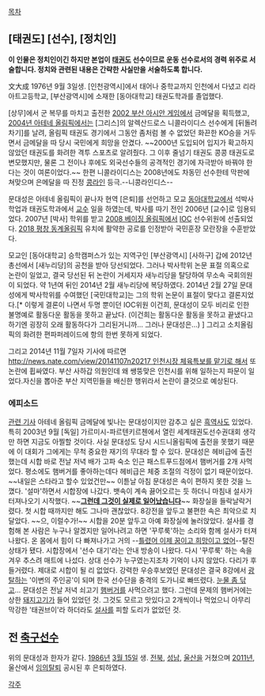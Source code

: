 [[목차]]
== [태권도] [선수], [정치인] ==
'''이 인물은 정치인이긴 하지만 본업이 [[태권도]] 선수이므로 운동 선수로서의 경력 위주로 서술합니다. 정치와 관련된 내용은 간략한 사실만을 서술하도록 합니다.'''

文大成
1976년 9월 3일생. [인천광역시]에서 태어나 중학교까지 인천에서 다녔고 리라아트고등학교, [부산광역시]에 소재한 [동아대학교] 태권도학과를 졸업했다. 

[상무]에서 군 복무를 마치고 출전한 [[2002 부산 아시안 게임]]에서 금메달을 획득했고, [[2004 아테네 올림픽|2004년 아테네 올림픽]]에서는 [그리스]의 알렉산드로스 니콜라이디스 선수에게 [뒤돌려차기]를 날려, 올림픽 태권도 경기에서 그동안 좀처럼 볼 수 없었던 화끈한 KO승을 거두면서 금메달을 따 당시 국민에게 희망을 안겼다.  ~~2000년 도입되어 입지가 확고하지 않았던 태권도를 화려한 격투 스포츠로 알려줬다.  그 이후 줄넘기 태권도 콩콩 태권도로 변모했지만, 물론 그 전이나 후에도 외국선수들의 공격적인 경기에 자극받아 바꿔야 한다는 것이 여론이었다.~~ 한편 니콜라이디스는 2008년에도 차동민 선수한테 막판에 쳐맞으며 은메달을 따 진정 [[콩라인]] 등극.--니콩라인디스--

문대성은 아테네 올림픽이 끝나자 현역 [은퇴]를 선언하고 모교 [[동아대학교]]에서 석박사 학업과 태권도학과에서 [[교수]] 일을 하였는데, 박사를 따기 전인 2006년 [교수]로 임용되었다. 2007년 [박사] 학위를 받고 [[2008 베이징 올림픽]]에서 [[IOC]] 선수위원에 선출되었다. [[2018 평창 동계올림픽]] 유치에 활약한 공로를 인정받아 국민훈장 모란장을 수훈받았다.

모교인 [동아대학교] 승학캠퍼스가 있는 지역구인 [부산광역시] [사하구] 갑에 2012년 총선에서 [새누리당]의 공천을 받아 당선되었다. 그러나 박사학위 논문 표절 의혹으로 논란이 일었고, 결국 당선된 뒤 논란이 거세지자 새누리당을 탈당하여 무소속 국회의원이 되었다. 약 1년여 뒤인 2014년 2월 새누리당에 복당하였다. 2014년 2월 27일 문대성에게 박사학위를 수여했던 [국민대학교]는 그의 학위 논문이 표절이 맞다고 결론지었다.[* 이렇게 결론이 나면서 두명 뿐이던 IOC위원 이건희, 문대성이 모두 비리로 인한 불명예로 활동다운 활동을 못하고 끝났다. (이건희는 활동다운 활동을 못하고 끝냈다고 하기엔 굉장히 오래 활동하다가 그리된거니까...  그러나 문대성은...) ] 그리고 소치올림픽의 화려한 편파퍼레이드에 항의 한번 못하게 되었다.  

그리고 2014년 11월 7일자 기사에 따르면 [[http://news.nate.com/view/20141107n20217 인천시장 체육특보를 맡기로 해서]] 또 논란에 휩싸였다. 부산 사하갑 의원인데 왜 쌩뚱맞은 인천시를 위해 일하는지 파문이 일었다.자신을 뽑아준 부산 지역민들을 배신한 행위라서 논란이 클것으로 예상된다.  

=== 에피소드 ===
[http://news.naver.com/main/read.nhn?mode=LSD&mid=sec&sid1=107&oid=082&aid=0000022169 관련 기사] 아테네 올림픽 금메달에 빛나는 문대성이지만 감추고 싶은 [[흑역사]]도 있었다. 
특히 2003년 9월 [독일] 가르미시-파르텐키르첸에서 열린 세계태권도선수권대회 생각만 하면 지금도 아찔할 것이다. 사실 문대성도 당시 시드니올림픽에 출전을 못했기 때문에 이 대회가 그에게는 무척 중요한 재기의 무대라 할 수 있다. 문대성은 헤비급에 출전했는데 시합 바로 전날 저녁 배가 고파 숙소 인근 패스트푸드점에서 햄버거를 2개 사먹었다. 평소에도 햄버거를 좋아하는데다 헤비급은 체중 조절의 걱정이 없기 때문이었다. ~~내일은 스타라고 할수 있었건만~~ 이튿날 아침 문대성은 속이 편하지 못한 것을 느꼈다. '설마'하면서 시합장에 나갔다. 뱃속이 계속 끓어오르는 듯 하더니 마침내 설사가 터져나오기 시작했다. ~~'''[[그런데 그것이 실제로 일어났습니다]]'''~~ 화장실을 들락날락거렸다. 첫 시합 때까지만 해도 그나마 괜찮았다. 8강전을 앞두고 불편한 속은 최악으로 치달았다. ~~으, 이럴수가!~~ 시합을 20분 앞두고 아예 화장실에 눌러앉았다. 설사를 경험해 본 사람은 누구나 알겠지만 일어나려고 하면 '꾸루룩'하는 소리와 함께 설사가 터져나왔다. 온 몸에서 힘이 다 빠져나가고 거의 --[[틀렸어 이제 꿈이고 희망이고 없어]]--탈진 상태가 됐다. 시합장에서 '선수 대기'라는 안내 방송이 나왔다. 다시 '꾸루룩' 하는 속을 겨우 추스려 매트에 나섰다. 상대 선수가 누구였는지조차 기억이 나지 않았다. 다리가 후들거렸다. 제대로 시합이 될 리 없었다. 강력한 우승후보였던 문대성은 결국 8강에서 [[광탈]]하는 '이변의 주인공'이 되며 한국 선수단을 충격의 도가니로 빠뜨렸다. 
[[눈물 좀 닦고]]... 문대성은 전날 저녁 쇠고기 [[햄버거]]를 사먹으려고 했다. 그런데 문제의 햄버거에는 상한 [[돼지고기]]가 들어 있었던 것. 그것도 모르고 맛있다고 2개씩이나 먹었으니 아무리 막강한 '태권브이'라 하더라도 [[설사]]를 피할 도리가 없었던 것. 

== 전 [[축구 관련 인물|축구선수]] ==
위의 문대성과 한자가 같다. 
[[1986년]] [[3월 15일]] 생. [[전북 현대 모터스|전북]], [[성남 FC|성남]], [[울산 현대|울산]]을 거쳤으며 [[2011년]], 울산에서 [[임의탈퇴]] 공시된 후 은퇴하였다.

[[각주]]
